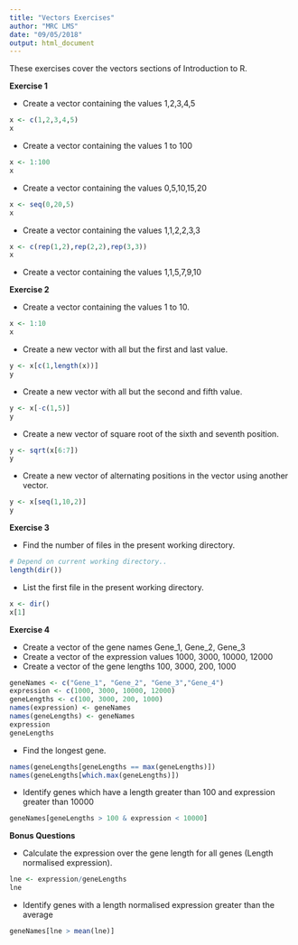 ```yaml
---
title: "Vectors Exercises"
author: "MRC LMS"
date: "09/05/2018"
output: html_document
---
```


These exercises cover the vectors sections of Introduction to R.

**Exercise 1**

- Create a vector containing the values 1,2,3,4,5
```r
x <- c(1,2,3,4,5)
x
```
- Create a vector containing the values 1 to 100
```r
x <- 1:100
x
```
- Create a vector containing the values  0,5,10,15,20
```r
x <- seq(0,20,5)
x
```
- Create a vector containing the values 1,1,2,2,3,3
```r
x <- c(rep(1,2),rep(2,2),rep(3,3))
x
```
- Create a vector containing the values 1,1,5,7,9,10

**Exercise 2**

- Create a vector containing the values 1 to 10.
```r
x <- 1:10
x
```
- Create a new vector with all but the first and last value.
```r
y <- x[c(1,length(x))]
y
```
- Create a new vector with all but the second and fifth value.
```r
y <- x[-c(1,5)]
y
```
- Create a new vector of square root of the sixth and seventh position.
```r
y <- sqrt(x[6:7])
y
```

- Create a new vector of alternating positions in the vector using another vector.
```r
y <- x[seq(1,10,2)]
y
```


**Exercise 3** 

- Find the number of files in the present working directory.
```r
# Depend on current working directory..
length(dir())
```

- List the first file in the present working directory.
```r
x <- dir()
x[1]
```

**Exercise 4**

- Create a vector of the gene names Gene_1, Gene_2, Gene_3
- Create a vector of the expression values 1000, 3000, 10000, 12000
- Create a vector of the gene lengths 100, 3000, 200, 1000
```r
geneNames <- c("Gene_1", "Gene_2", "Gene_3","Gene_4")
expression <- c(1000, 3000, 10000, 12000)
geneLengths <- c(100, 3000, 200, 1000)
names(expression) <- geneNames
names(geneLengths) <- geneNames
expression
geneLengths
```
- Find the longest gene.
```r
names(geneLengths[geneLengths == max(geneLengths)])
names(geneLengths[which.max(geneLengths)])
```
- Identify genes which have a length greater than 100 and expression greater than 10000

```r
geneNames[geneLengths > 100 & expression < 10000]

```

**Bonus Questions**
<a name="bonus" id="bonus"></a>

- Calculate the expression over the gene length for all genes (Length normalised expression).
```r
lne <- expression/geneLengths
lne
```


- Identify genes with a length normalised expression greater than the average
```r
geneNames[lne > mean(lne)]

```

 